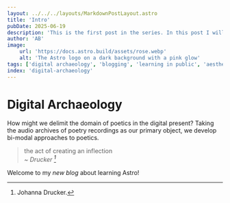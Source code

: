 ```yaml
---
layout: ../../../layouts/MarkdownPostLayout.astro
title: 'Intro'
pubDate: 2025-06-19
description: 'This is the first post in the series. In this post I will write about the amazing world of digital humanities. Stay tuned for more information...'
author: 'AB'
image:
    url: 'https://docs.astro.build/assets/rose.webp'
    alt: 'The Astro logo on a dark background with a pink glow'
tags: ['digital archaeology', 'blogging', 'learning in public', 'aesthetics']
index: 'digital-archaeology'
---
```

# Digital Archaeology
How might we delimit the domain of poetics in the digital present? Taking the audio archives of poetry recordings as our primary object, we develop bi-modal approaches to poetics.

> the act of creating an inflection<br/>
> <cite>~ Drucker [^1]</cite>
[^1]: Johanna Drucker.

Welcome to my _new blog_ about learning Astro!